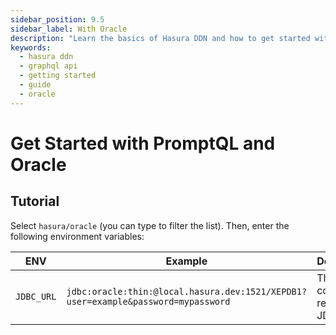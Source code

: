 ```yaml
---
sidebar_position: 9.5
sidebar_label: With Oracle
description: "Learn the basics of Hasura DDN and how to get started with an Oracle database."
keywords:
  - hasura ddn
  - graphql api
  - getting started
  - guide
  - oracle
---
```



# Get Started with PromptQL and Oracle

<BoilerplateOverview dataSourceName="Oracle" time="twenty" />

<Prereqs />

## Tutorial

<BoilerplateInit />

Select `hasura/oracle` (you can type to filter the list). Then, enter the following environment variables:

| ENV        | Example                                                                           | Description                         |
| ---------- | --------------------------------------------------------------------------------- | ----------------------------------- |
| `JDBC_URL` | `jdbc:oracle:thin:@local.hasura.dev:1521/XEPDB1?user=example&password=mypassword` | This connector requires a JDBC URL. |

<BoilerplateDx />

<BoilerplateSummary dataSourceName="Oracle" />
